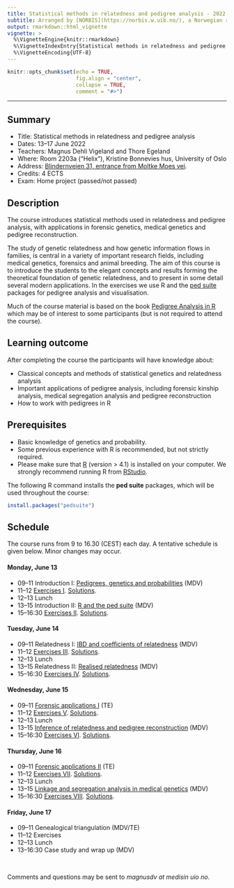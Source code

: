 ```yaml
---
title: Statistical methods in relatedness and pedigree analysis - 2022
subtitle: Arranged by [NORBIS](https://norbis.w.uib.no/), a Norwegian research school in bioinformatics, biostatistics and systems biology.
output: rmarkdown::html_vignette
vignette: >
  %\VignetteEngine{knitr::rmarkdown}
  %\VignetteIndexEntry{Statistical methods in relatedness and pedigree analysis - 2022}
  %\VignetteEncoding{UTF-8}
---
```


```r
knitr::opts_chunk$set(echo = TRUE, 
                      fig.align = "center",
                      collapse = TRUE,
                      comment = "#>")
```

----

## Summary

* Title: Statistical methods in relatedness and pedigree analysis
* Dates: 13--17 June 2022
* Teachers: Magnus Dehli Vigeland and Thore Egeland
* Where: Room 2203a ("Helix"), Kristine Bonnevies hus, University of Oslo
* Address: [Blindernveien 31, entrance from Moltke Moes vei](https://www.uio.no/english/about/getting-around/areas/blindern/bl18/).
* Credits: 4 ECTS
* Exam: Home project (passed/not passed)

## Description
The course introduces statistical methods used in relatedness and pedigree analysis, with applications in forensic genetics, medical genetics and pedigree reconstruction.

The study of genetic relatedness and how genetic information flows in families, is central in a variety of important research fields, including medical genetics, forensics and animal breeding. The aim of this course is to introduce the students to the elegant concepts and results forming the theoretical foundation of genetic relatedness, and to present in some detail several modern applications. In the exercises we use R and the [ped suite](https://magnusdv.github.io/pedsuite/index.html) packages for pedigree analysis and visualisation.

Much of the course material is based on the book [Pedigree Analysis in R](https://www.elsevier.com/books/pedigree-analysis-in-r/vigeland/978-0-12-824430-2) which may be of interest to some participants (but is not required to attend the course).

## Learning outcome
After completing the course the participants will have knowledge about:

* Classical concepts and methods of statistical genetics and relatedness analysis
* Important applications of pedigree analysis, including forensic kinship analysis, medical segregation analysis and pedigree reconstruction
* How to work with pedigrees in R

## Prerequisites
 
 * Basic knowledge of genetics and probability. 
 * Some previous experience with R is recommended, but not strictly required.
 * Please make sure that [R](www.r-project.org) (version > 4.1) is installed on your computer. We strongly recommend running R from [RStudio](https://www.rstudio.com/products/rstudio/download/).

The following R command installs the **ped suite** packages, which will be used throughout the course:

```r
install.packages("pedsuite")
```

## Schedule
The course runs from 9 to 16.30 (CEST) each day. A tentative schedule is given below. Minor changes may occur.

#### Monday, June 13

* 09--11 Introduction I: [Pedigrees, genetics and probabilities](https://github.com/magnusdv/pedsuite/blob/master/vignettes/web_only/courses/norbis2022/Lecture1_intro_norbis2022.pdf) (MDV)
* 11--12 [Exercises I](https://github.com/magnusdv/pedsuite/blob/master/vignettes/web_only/courses/norbis2022/exercises1.pdf). [Solutions](https://github.com/magnusdv/pedsuite/blob/master/vignettes/web_only/courses/norbis2022/solutions1.pdf).
* 12--13 Lunch
* 13--15 Introduction II: [R and the ped suite](https://github.com/magnusdv/pedsuite/blob/master/vignettes/web_only/courses/norbis2022/Lecture2_pedsuite_norbis2022.pdf) (MDV)
* 15--16:30 [Exercises II](https://github.com/magnusdv/pedsuite/blob/master/vignettes/web_only/courses/norbis2022/exercises2.pdf). [Solutions](https://github.com/magnusdv/pedsuite/blob/master/vignettes/web_only/courses/norbis2022/solutions2.pdf).

#### Tuesday, June 14

* 09--11 Relatedness I: [IBD and coefficients of relatedness](https://github.com/magnusdv/pedsuite/blob/master/vignettes/web_only/courses/norbis2022/Lecture3_coefficients_norbis2022.pdf) (MDV)
* 11--12 [Exercises III](https://github.com/magnusdv/pedsuite/blob/master/vignettes/web_only/courses/norbis2022/exercises3.pdf). [Solutions](https://github.com/magnusdv/pedsuite/blob/master/vignettes/web_only/courses/norbis2022/solutions3.pdf).
* 12--13 Lunch
* 13--15 Relatedness II: [Realised relatedness](https://github.com/magnusdv/pedsuite/blob/master/vignettes/web_only/courses/norbis2022/Lecture4_realised_norbis2022.pdf) (MDV)
* 15--16:30 [Exercises IV](https://github.com/magnusdv/pedsuite/blob/master/vignettes/web_only/courses/norbis2022/exercises4.pdf). [Solutions](https://github.com/magnusdv/pedsuite/blob/master/vignettes/web_only/courses/norbis2022/solutions4.pdf).


#### Wednesday, June 15

* 09--11 [Forensic applications I](https://github.com/magnusdv/pedsuite/blob/master/vignettes/web_only/courses/norbis2022/Lecture5_forensics_part_1.pdf) (TE)
* 11--12 [Exercises V](https://github.com/magnusdv/pedsuite/blob/master/vignettes/web_only/courses/norbis2022/exercises5.pdf). [Solutions](https://github.com/magnusdv/pedsuite/blob/master/vignettes/web_only/courses/norbis2022/solutions5.pdf).
* 12--13 Lunch
* 13--15 [Inference of relatedness and pedigree reconstruction](https://github.com/magnusdv/pedsuite/blob/master/vignettes/web_only/courses/norbis2022/Lecture6_inference_norbis2022.pdf) (MDV)
* 15--16:30 [Exercises VI](https://github.com/magnusdv/pedsuite/blob/master/vignettes/web_only/courses/norbis2022/exercises6.pdf). [Solutions](https://github.com/magnusdv/pedsuite/blob/master/vignettes/web_only/courses/norbis2022/solutions6.pdf).

#### Thursday, June 16

* 09--11 [Forensic applications II](https://github.com/magnusdv/pedsuite/blob/master/vignettes/web_only/courses/norbis2022/Lecture7_forensics_part_2.pdf) (TE)
* 11--12 [Exercises VII](https://github.com/magnusdv/pedsuite/blob/master/vignettes/web_only/courses/norbis2022/exercises7.pdf). [Solutions](https://github.com/magnusdv/pedsuite/blob/master/vignettes/web_only/courses/norbis2022/solutions7.pdf).
* 12--13 Lunch
* 13--15 [Linkage and segregation analysis in medical genetics](https://github.com/magnusdv/pedsuite/blob/master/vignettes/web_only/courses/norbis2022/Lecture8_medical_segregation_norbis2022.pdf) (MDV)
* 15--16:30 [Exercises VIII](https://github.com/magnusdv/pedsuite/blob/master/vignettes/web_only/courses/norbis2022/exercises8.pdf). [Solutions](https://github.com/magnusdv/pedsuite/blob/master/vignettes/web_only/courses/norbis2022/solutions8.pdf).

#### Friday, June 17

* 09--11 Genealogical triangulation (MDV/TE)
* 11--12 Exercises
* 12--13 Lunch
* 13--16:30 Case study and wrap up (MDV)

<br>

Comments and questions may be sent to *magnusdv at medisin uio no*.
